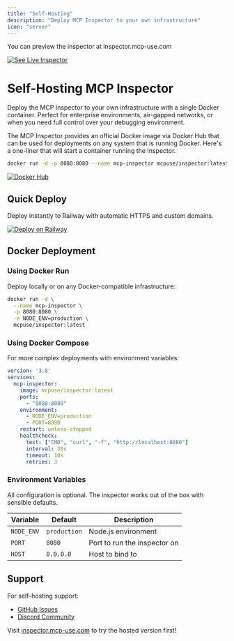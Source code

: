 ```yaml
---
title: "Self-Hosting"
description: "Deploy MCP Inspector to your own infrastructure"
icon: "server"
---
```


<Card title="Live Preview" >
You can preview the inspector at inspector.mcp-use.com

[![See Live Inspector](/images/UseLiveSmall.svg)](https://inspector.mcp-use.com)
</Card>
# Self-Hosting MCP Inspector

Deploy the MCP Inspector to your own infrastructure with a single Docker container. Perfect for enterprise environments, air-gapped networks, or when you need full control over your debugging environment.


<Card title="Docker Image" icon="docker">
The MCP Inspector provides an official Docker image via Docker Hub that can be used for deployments on any system that is running Docker. Here's a one-liner that will start a container running the Inspector.

```bash
docker run -d -p 8080:8080 --name mcp-inspector mcpuse/inspector:latest
```

[![Docker Hub](/images/dockerbutton.svg)](https://hub.docker.com/r/mcpuse/inspector)
</Card>

## Quick Deploy

<Card title="Railway" icon="/images/railway.svg">
Deploy instantly to Railway with automatic HTTPS and custom domains.

[![Deploy on Railway](/images/railway-button.svg)](https://railway.app/template/mcp-inspector)
</Card>

## Docker Deployment

### Using Docker Run

Deploy locally or on any Docker-compatible infrastructure:

```bash
docker run -d \
  --name mcp-inspector \
  -p 8080:8080 \
  -e NODE_ENV=production \
  mcpuse/inspector:latest
```

### Using Docker Compose

For more complex deployments with environment variables:

```yaml
version: '3.8'
services:
  mcp-inspector:
    image: mcpuse/inspector:latest
    ports:
      - "8080:8080"
    environment:
      - NODE_ENV=production
      - PORT=8080
    restart: unless-stopped
    healthcheck:
      test: ["CMD", "curl", "-f", "http://localhost:8080"]
      interval: 30s
      timeout: 10s
      retries: 3
```

### Environment Variables

<Note>
All configuration is optional. The inspector works out of the box with sensible defaults.
</Note>

| Variable | Default | Description |
|----------|---------|-------------|
| `NODE_ENV` | `production` | Node.js environment |
| `PORT` | `8080` | Port to run the inspector on |
| `HOST` | `0.0.0.0` | Host to bind to |

## Support

For self-hosting support:
- [GitHub Issues](https://github.com/mcp-use/mcp-use/issues)
- [Discord Community](https://discord.gg/XkNkSkMz3V)

Visit [inspector.mcp-use.com](https://inspector.mcp-use.com) to try the hosted version first!
